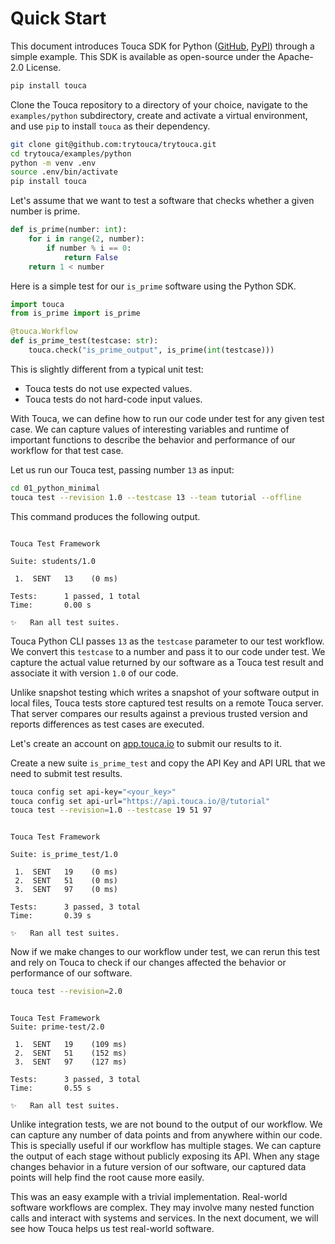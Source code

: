 
# Quick Start

This document introduces Touca SDK for Python
([GitHub](https://github.com/trytouca/trytouca/tree/main/sdk/python),
[PyPI](https://pypi.org/project/touca/)) through a simple example. This SDK is
available as open-source under the Apache-2.0 License.

```bash
pip install touca
```

Clone the Touca repository to a directory of your choice, navigate to the
`examples/python` subdirectory, create and activate a virtual environment, and
use `pip` to install `touca` as their dependency.

```bash
git clone git@github.com:trytouca/trytouca.git
cd trytouca/examples/python
python -m venv .env
source .env/bin/activate
pip install touca
```

Let's assume that we want to test a software that checks whether a given number
is prime.

```python title="01_python_minimal/is_prime.py"
def is_prime(number: int):
    for i in range(2, number):
        if number % i == 0:
            return False
    return 1 < number
```

Here is a simple test for our `is_prime` software using the Python SDK.

```python title="01_python_minimal/is_prime_test.py"
import touca
from is_prime import is_prime

@touca.Workflow
def is_prime_test(testcase: str):
    touca.check("is_prime_output", is_prime(int(testcase)))
```

This is slightly different from a typical unit test:

- Touca tests do not use expected values.
- Touca tests do not hard-code input values.

With Touca, we can define how to run our code under test for any given test
case. We can capture values of interesting variables and runtime of important
functions to describe the behavior and performance of our workflow for that test
case.

Let us run our Touca test, passing number `13` as input:

```bash
cd 01_python_minimal
touca test --revision 1.0 --testcase 13 --team tutorial --offline
```

This command produces the following output.

```text

Touca Test Framework

Suite: students/1.0

 1.  SENT   13    (0 ms)

Tests:      1 passed, 1 total
Time:       0.00 s

✨   Ran all test suites.

```

Touca Python CLI passes `13` as the `testcase` parameter to our test workflow.
We convert this `testcase` to a number and pass it to our code under test. We
capture the actual value returned by our software as a Touca test result and
associate it with version `1.0` of our code.

Unlike snapshot testing which writes a snapshot of your software output in local
files, Touca tests store captured test results on a remote Touca server. That
server compares our results against a previous trusted version and reports
differences as test cases are executed.

Let's create an account on [app.touca.io](https://app.touca.io) to submit our
results to it.

<ToucaImage
  src="touca-submit-first-version.png"
  dark="touca-submit-first-version-dark.png"
  caption="You will need API Key and API URL to submit test results."
/>

Create a new suite `is_prime_test` and copy the API Key and API URL that we need
to submit test results.

```bash
touca config set api-key="<your_key>"
touca config set api-url="https://api.touca.io/@/tutorial"
touca test --revision=1.0 --testcase 19 51 97
```

```text

Touca Test Framework

Suite: is_prime_test/1.0

 1.  SENT   19    (0 ms)
 2.  SENT   51    (0 ms)
 3.  SENT   97    (0 ms)

Tests:      3 passed, 3 total
Time:       0.39 s

✨   Ran all test suites.

```

<ToucaImage
  src="touca-sdk-quickstart-1.png"
  dark="touca-sdk-quickstart-1-dark.png"
  alt="Touca server after submitting results for v1.0"
/>

Now if we make changes to our workflow under test, we can rerun this test and
rely on Touca to check if our changes affected the behavior or performance of
our software.

```bash
touca test --revision=2.0
```

```text

Touca Test Framework
Suite: prime-test/2.0

 1.  SENT   19    (109 ms)
 2.  SENT   51    (152 ms)
 3.  SENT   97    (127 ms)

Tests:      3 passed, 3 total
Time:       0.55 s

✨   Ran all test suites.

```

<ToucaImage
  src="touca-sdk-quickstart-2.png"
  dark="touca-sdk-quickstart-2-dark.png"
  alt="Touca server after submitting results for v2.0"
/>

Unlike integration tests, we are not bound to the output of our workflow. We can
capture any number of data points and from anywhere within our code. This is
specially useful if our workflow has multiple stages. We can capture the output
of each stage without publicly exposing its API. When any stage changes behavior
in a future version of our software, our captured data points will help find the
root cause more easily.

This was an easy example with a trivial implementation. Real-world software
workflows are complex. They may involve many nested function calls and interact
with systems and services. In the next document, we will see how Touca helps us
test real-world software.
